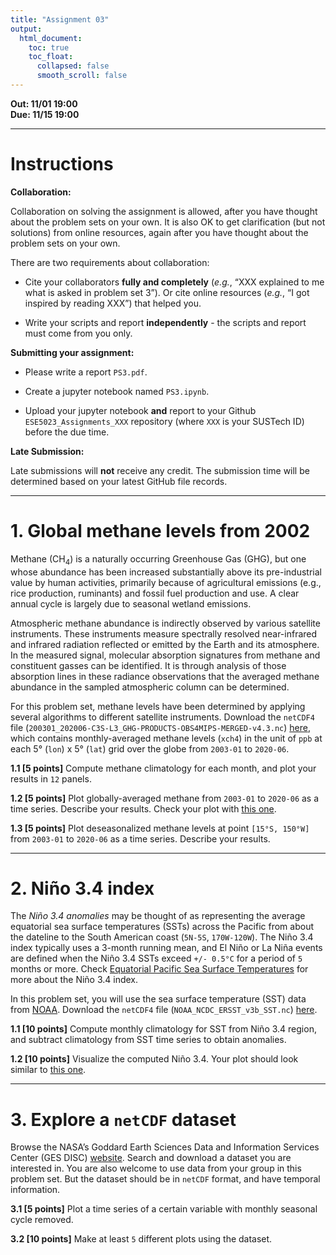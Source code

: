 ---
title: "Assignment 03"
output:
  html_document:
    toc: true
    toc_float:
      collapsed: false
      smooth_scroll: false
---

**Out: 11/01 19:00 **  
**Due: 11/15 19:00 **  

***

# Instructions  

**Collaboration:**  

Collaboration on solving the assignment is allowed, after you have thought about the problem sets on your own. It is also OK to get clarification (but not solutions) from online resources, again after you have thought about the problem sets on your own. 

There are two requirements about collaboration: 

* Cite your collaborators **fully and completely** (*e.g.*, "XXX explained to me what is asked in problem set 3"). Or cite online resources (*e.g.*, "I got inspired by reading XXX") that helped you.

* Write your scripts and report **independently** - the scripts and report must come from you only.

**Submitting your assignment:**  

* Please write a report `PS3.pdf`. 

* Create a jupyter notebook named `PS3.ipynb`. 

* Upload your jupyter notebook **and** report to your Github `ESE5023_Assignments_XXX` repository (where `XXX` is your SUSTech ID) before the due time.

**Late Submission:**  

Late submissions will **not** receive any credit. The submission time will be determined based on your latest GitHub file records.

***

# 1. Global methane levels from 2002 

Methane (CH~4~) is a naturally occurring Greenhouse Gas (GHG), but one whose abundance has been increased substantially above its pre-industrial value by human activities, primarily because of agricultural emissions (e.g., rice production, ruminants) and fossil fuel production and use. A clear annual cycle is largely due to seasonal wetland emissions.

Atmospheric methane abundance is indirectly observed by various satellite instruments. These instruments measure spectrally resolved near-infrared and infrared radiation reflected or emitted by the Earth and its atmosphere. In the measured signal, molecular absorption signatures from methane and constituent gasses can be identified. It is through analysis of those absorption lines in these radiance observations that the averaged methane abundance in the sampled atmospheric column can be determined.

For this problem set, methane levels have been determined by applying several algorithms to different satellite instruments. Download the `netCDF4` file (`200301_202006-C3S-L3_GHG-PRODUCTS-OBS4MIPS-MERGED-v4.3.nc`) [here](http://172.18.31.60/index.php/s/32SrPszQGb57pR9), which contains monthly-averaged methane levels (`xch4`) in the unit of `ppb` at each 5° (`lon`) x 5° (`lat`) grid over the globe from `2003-01` to `2020-06`. 

**1.1 [5 points]** Compute methane climatology for each month, and plot your results in `12` panels.

**1.2 [5 points]** Plot globally-averaged methane from `2003-01` to `2020-06` as a time series. Describe your results. Check your plot with [this one](https://svs.gsfc.nasa.gov/5007).

**1.3 [5 points]** Plot deseasonalized methane levels at point `[15°S, 150°W]` from `2003-01` to `2020-06` as a time series. Describe your results. 

***

# 2. Niño 3.4 index

The *Niño 3.4 anomalies* may be thought of as representing the average equatorial sea surface temperatures (SSTs) across the Pacific from about the dateline to the South American coast (`5N-5S`, `170W-120W`). The Niño 3.4 index typically uses a 3-month running mean, and El Niño or La Niña events are defined when the Niño 3.4 SSTs exceed `+/- 0.5°C` for a period of `5` months or more. Check [Equatorial Pacific Sea Surface Temperatures](https://www.ncdc.noaa.gov/teleconnections/enso/indicators/sst/) for more about the Niño 3.4 index.

In this problem set, you will use the sea surface temperature (SST) data from [NOAA](https://www.noaa.gov/). Download the `netCDF4` file (`NOAA_NCDC_ERSST_v3b_SST.nc`) [here](http://172.18.31.60/index.php/s/do68CdKJbscS6QD).

**1.1 [10 points]** Compute monthly climatology for SST from Niño 3.4 region, and subtract climatology from SST time series to obtain anomalies.

**1.2 [10 points]** Visualize the computed Niño 3.4. Your plot should look similar to [this one](https://www.ncdc.noaa.gov/monitoring-content/teleconnections/eln-5-pg.gif).

***

# 3. Explore a `netCDF` dataset

Browse the NASA's Goddard Earth Sciences Data and Information Services Center (GES DISC) [website](https://disc.gsfc.nasa.gov/). Search and download a dataset you are interested in. You are also welcome to use data from your group in this problem set. But the dataset should be in `netCDF` format, and have temporal information. 

**3.1 [5 points]** Plot a time series of a certain variable with monthly seasonal cycle removed.  

**3.2 [10 points]** Make at least `5` different plots using the dataset.
